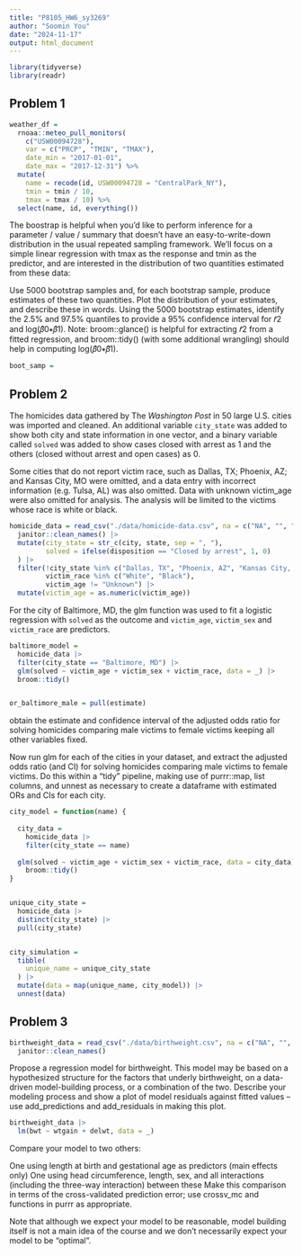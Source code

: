 ```yaml
---
title: "P8105_HW6_sy3269"
author: "Soomin You"
date: "2024-11-17"
output: html_document
---
```



```r
library(tidyverse)
library(readr)
```


## Problem 1


```r
weather_df = 
  rnoaa::meteo_pull_monitors(
    c("USW00094728"),
    var = c("PRCP", "TMIN", "TMAX"), 
    date_min = "2017-01-01",
    date_max = "2017-12-31") %>%
  mutate(
    name = recode(id, USW00094728 = "CentralPark_NY"),
    tmin = tmin / 10,
    tmax = tmax / 10) %>%
  select(name, id, everything())
```

The boostrap is helpful when you’d like to perform inference for a parameter / value / summary that doesn’t have an easy-to-write-down distribution in the usual repeated sampling framework. We’ll focus on a simple linear regression with tmax as the response and tmin as the predictor, and are interested in the distribution of two quantities estimated from these data:

Use 5000 bootstrap samples and, for each bootstrap sample, produce estimates of these two quantities. Plot the distribution of your estimates, and describe these in words. Using the 5000 bootstrap estimates, identify the 2.5% and 97.5% quantiles to provide a 95% confidence interval for 𝑟̂2 and log(𝛽̂0∗𝛽̂1). Note: broom::glance() is helpful for extracting 𝑟̂2 from a fitted regression, and broom::tidy() (with some additional wrangling) should help in computing log(𝛽̂0∗𝛽̂1).

```r
boot_samp = 
```



## Problem 2 

The homicides data gathered by The *Washington Post* in 50 large U.S. cities was imported and cleaned. An additional variable `city_state` was added to show both city and state information in one vector, and a binary variable called `solved` was added to show cases closed with arrest as 1 and the others (closed without arrest and open cases) as 0. 

Some cities that do not report victim race, such as Dallas, TX; Phoenix, AZ; and Kansas City, MO were omitted, and a data entry with incorrect information (e.g. Tulsa, AL) was also omitted. Data with unknown victim_age were also omitted for analysis. The analysis will be limited to the victims whose race is white or black. 

```r
homicide_data = read_csv("./data/homicide-data.csv", na = c("NA", "", ".")) |>
  janitor::clean_names() |>
  mutate(city_state = str_c(city, state, sep = ", "), 
         solved = ifelse(disposition == "Closed by arrest", 1, 0)
  ) |>
  filter(!city_state %in% c("Dallas, TX", "Phoenix, AZ", "Kansas City, MO", "Tulsa, AL"), 
         victim_race %in% c("White", "Black"), 
         victim_age != "Unknown") |>
  mutate(victim_age = as.numeric(victim_age))
```


For the city of Baltimore, MD, the glm function was used to fit a logistic regression with `solved` as the outcome and `victim_age`, `victim_sex` and `victim_race` are predictors. 

```r
baltimore_model = 
  homicide_data |>
  filter(city_state == "Baltimore, MD") |>
  glm(solved ~ victim_age + victim_sex + victim_race, data = _) |>
  broom::tidy()


or_baltimore_male = pull(estimate)
```

obtain the estimate and confidence interval of the adjusted odds ratio for solving homicides comparing male victims to female victims keeping all other variables fixed.




Now run glm for each of the cities in your dataset, and extract the adjusted odds ratio (and CI) for solving homicides comparing male victims to female victims. Do this within a “tidy” pipeline, making use of purrr::map, list columns, and unnest as necessary to create a dataframe with estimated ORs and CIs for each city.

```r
city_model = function(name) { 
  
  city_data = 
    homicide_data |>
    filter(city_state == name) 
    
  glm(solved ~ victim_age + victim_sex + victim_race, data = city_data) |>
    broom::tidy()
}


unique_city_state = 
  homicide_data |>
  distinct(city_state) |>
  pull(city_state)


city_simulation = 
  tibble(
    unique_name = unique_city_state
  ) |>
  mutate(data = map(unique_name, city_model)) |>
  unnest(data) 


```




## Problem 3 

```r
birthweight_data = read_csv("./data/birthweight.csv", na = c("NA", "", ".")) |>
  janitor::clean_names() 
```



Propose a regression model for birthweight. This model may be based on a hypothesized structure for the factors that underly birthweight, on a data-driven model-building process, or a combination of the two. Describe your modeling process and show a plot of model residuals against fitted values – use add_predictions and add_residuals in making this plot.


```r
birthweight_data |>
  lm(bwt ~ wtgain + delwt, data = _)
```

Compare your model to two others:

One using length at birth and gestational age as predictors (main effects only)
One using head circumference, length, sex, and all interactions (including the three-way interaction) between these
Make this comparison in terms of the cross-validated prediction error; use crossv_mc and functions in purrr as appropriate.

Note that although we expect your model to be reasonable, model building itself is not a main idea of the course and we don’t necessarily expect your model to be “optimal”.






